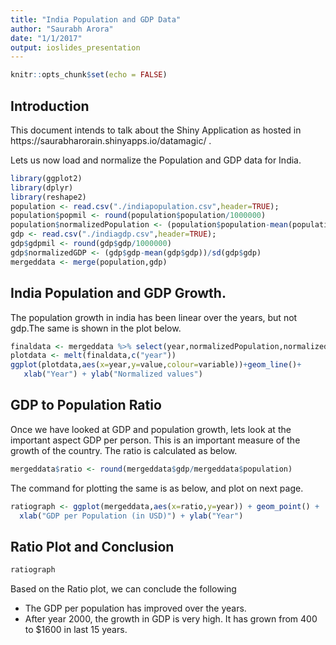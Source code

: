 ```yaml
---
title: "India Population and GDP Data"
author: "Saurabh Arora"
date: "1/1/2017"
output: ioslides_presentation
---
```


```r
knitr::opts_chunk$set(echo = FALSE)
```

## Introduction
This document intends to talk about the Shiny Application as hosted in https://saurabharorain.shinyapps.io/datamagic/ .


Lets us now load and normalize the Population and GDP data for India.
```r
library(ggplot2)
library(dplyr)
library(reshape2)
population <- read.csv("./indiapopulation.csv",header=TRUE);
population$popmil <- round(population$population/1000000)
population$normalizedPopulation <- (population$population-mean(population$population))/sd(population$population)
gdp <- read.csv("./indiagdp.csv",header=TRUE);
gdp$gdpmil <- round(gdp$gdp/1000000)
gdp$normalizedGDP <- (gdp$gdp-mean(gdp$gdp))/sd(gdp$gdp)
mergeddata <- merge(population,gdp)
```

## India Population and GDP Growth.
The population growth in india has been linear over the years, but not gdp.The same is shown in the plot below.
```r
finaldata <- mergeddata %>% select(year,normalizedPopulation,normalizedGDP)
plotdata <- melt(finaldata,c("year"))
ggplot(plotdata,aes(x=year,y=value,colour=variable))+geom_line()+
   xlab("Year") + ylab("Normalized values")
```

## GDP to Population Ratio
Once we have looked at GDP and population growth, lets look at the important aspect GDP per person. This is an important measure of the growth of the country. The ratio is calculated as below.
```r
mergeddata$ratio <- round(mergeddata$gdp/mergeddata$population)
```

The command for plotting the same is as below, and plot on next page.

```r
ratiograph <- ggplot(mergeddata,aes(x=ratio,y=year)) + geom_point() + 
  xlab("GDP per Population (in USD)") + ylab("Year")
```
## Ratio Plot and Conclusion
```r
ratiograph
```
Based on the Ratio plot, we can conclude the following

- The GDP per population has improved over the years.
- After year 2000, the growth in GDP is very high. It has grown from 400 to $1600 in last 15 years.
